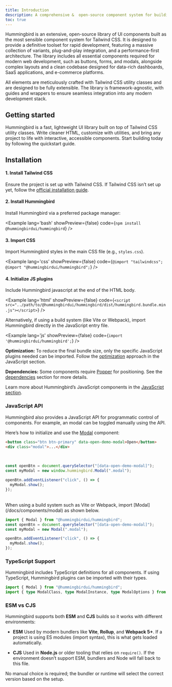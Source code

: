 ```yaml
---
title: Introduction
description: A comprehensive &  open-source component system for building Tailwind-powered, sophisticated, scalable web applications. 
toc: true
---
```


Hummingbird is an extensive, open-source library of UI components built as the most sensible component system for Tailwind CSS. It is designed to provide a definitive toolset for rapid development, featuring a massive collection of variants, plug-and-play integration, and a performance-first architecture.
The library includes all essential components required for modern web development, such as buttons, forms, and modals, alongside complex layouts and a clean codebase designed for data-rich dashboards, SaaS applications, and e-commerce platforms.

All elements are meticulously crafted with Tailwind CSS utility classes and are designed to be fully extensible. The library is framework-agnostic, with guides and wrappers to ensure seamless integration into any modern development stack.

## Getting started

Hummingbird is a fast, lightweight UI library built on top of Tailwind CSS utility classes. Write cleaner HTML, customize with utilities, and bring any project to life with interactive, accessible components. Start building today by following the quickstart guide.

## Installation

#### 1. Install Tailwind CSS

Ensure the project is set up with Tailwind CSS. If Tailwind CSS isn’t set up yet, follow the <a href="https://tailwindcss.com/docs/installation" target="_blank" rel="noopener noreferrer">official installation guide</a>.

#### 2. Install Hummingbird

Install Hummingbird via a preferred package manager:

<Example lang='bash' showPreview={false} code={`npm install @hummingbirdui/hummingbird`} />

#### 3. Import CSS

Import Hummingbird styles in the main CSS file (e.g., `styles.css`).

<Example lang='css' showPreview={false} 
  code={`@import "tailwindcss";
  @import "@hummingbirdui/hummingbird";`} />

#### 4. Initialize JS plugins

Include Hummingbird javascript at the end of the HTML body.

<Example lang='html' showPreview={false} 
  code={`<script src="../path/to/@hummingbirdui/hummingbird/dist/hummingbird.bundle.min.js"></script>`} />

Alternatively, if using a build system (like Vite or Webpack), import Hummingbird directly in the JavaScript entry file.

<Example lang='js' showPreview={false} 
  code={`import '@hummingbirdui/hummingbird';`} />

**Optimization:**  To reduce the final bundle size, only the specific JavaScript plugins needed can be imported. Follow the [optimization](./javascript#optimization) approach in the JavaScript section.

**Dependencies:** Some components require [Popper](https://popper.js.org/docs/v2/) for positioning. See the [dependencies](./javascript#dependencies) section for more details.

Learn more about Hummingbird’s JavaScript components in the [JavaScript section](./javascript).

### JavaScript API

Hummingbird also provides a JavaScript API for programmatic control of components. For example, an modal can be toggled manually using the API.

Here’s how to initialize and use the [Modal](/docs/components/modal) component:

```html
<button class="btn btn-primary" data-open-demo-modal>Open</button>
<div class="modal">...</div>
```
<br/>

```js
const openBtn = document.querySelector("[data-open-demo-modal]");
const myModal = new window.hummingbird.Modal(".modal");

openBtn.addEventListener("click", () => {
  myModal.show();
});
```
<br/>
When using a build system such as Vite or Webpack, import [Modal](/docs/components/modal) as shown below.

```js
import { Modal } from "@hummingbirdui/hummingbird";
const openBtn = document.querySelector("[data-open-demo-modal]");
const myModal = new Modal(".modal");

openBtn.addEventListener("click", () => {
  myModal.show();
});
```

### TypeScript Support

Hummingbird includes TypeScript definitions for all components. If using TypeScript, Hummingbird plugins can be imported with their types.

```ts
import { Modal } from "@hummingbirdui/hummingbird";
import { type ModalClass, type ModalInstance, type ModalOptions } from "@hummingbirdui/hummingbird";
```

### ESM vs CJS

Hummingbird supports both **ESM** and **CJS** builds so it works with different environments:

* **ESM**
  Used by modern bundlers like **Vite**, **Rollup**, and **Webpack 5+**. If a project is using ES modules (import syntax), this is what gets loaded automatically.


* **CJS**
  Used in **Node.js** or older tooling that relies on `require()`. If the environment doesn’t support ESM, bundlers and Node will fall back to this file.

No manual choice is required; the bundler or runtime will select the correct version based on the setup.
